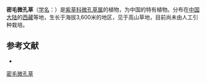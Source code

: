 {{Speciesbox
| name = 密毛微孔草
| status = 
| status_system = 
| image =
| genus = Microula
| species = hispidissima
| authority = W. T. Wang
}}

'''密毛微孔草'''（[[学名|学名]]：{{lang|la|''Microula hispidissima''}}）是[[紫草科|紫草科]][[微孔草属|微孔草属]]的植物，为中国的特有植物。分布在[[中国大陆|中国大陆]]的[[西藏|西藏]]等地，生长于海拔3,600米的地区，见于高山草地，目前尚未由人工引种栽培。

== 参考文献 ==
<div class="references-small">
* {{cite web| url =http://www.bioinfo.cn/db05/KmzwSpecies.php?action=view&id=1881| title =密毛微孔草| work =《中国高等植物数据库全库》| publisher =中国科学院微生物研究所| author =昆明植物研究所| accessdate =2009-02-22| deadurl =yes| archiveurl =https://web.archive.org/web/20160305061112/http://www.bioinfo.cn/db05/KmzwSpecies.php?action=view&id=1881| archivedate =2016-03-05}}
</div>
{{Taxonbar|from=Q15225721}}

[[Category:微孔草属|密毛微孔草]]


{{植物小作品}}